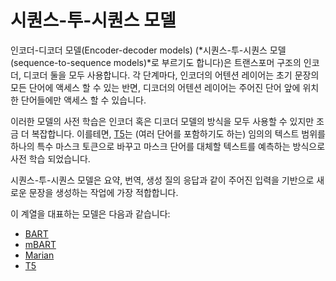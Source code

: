 # 시퀀스-투-시퀀스 모델

<Youtube id="0_4KEb08xrE" />

인코더-디코더 모델(Encoder-decoder models) (*시퀀스-투-시퀀스 모델(sequence-to-sequence models)*로 부르기도 합니다)은 트랜스포머 구조의 인코더, 디코더 둘을 모두 사용합니다. 각 단계마다, 인코더의 어텐션 레이어는 초기 문장의 모든 단어에 액세스 할 수 있는 반면, 디코더의 어텐션 레이어는 주어진 단어 앞에 위치한 단어들에만 액세스 할 수 있습니다.

이러한 모델의 사전 학습은 인코더 혹은 디코더 모델의 방식을 모두 사용할 수 있지만 조금 더 복잡합니다. 이를테면, [T5](https://huggingface.co/t5-base)는 (여러 단어를 포함하기도 하는) 임의의 텍스트 범위를 하나의 특수 마스크 토큰으로 바꾸고 마스크 단어를 대체할 텍스트를 예측하는 방식으로 사전 학습 되었습니다.

시퀀스-투-시퀀스 모델은 요약, 번역, 생성 질의 응답과 같이 주어진 입력을 기반으로 새로운 문장을 생성하는 작업에 가장 적합합니다.

이 계열을 대표하는 모델은 다음과 같습니다:

- [BART](https://huggingface.co/transformers/model_doc/bart.html)
- [mBART](https://huggingface.co/transformers/model_doc/mbart.html)
- [Marian](https://huggingface.co/transformers/model_doc/marian.html)
- [T5](https://huggingface.co/transformers/model_doc/t5.html)